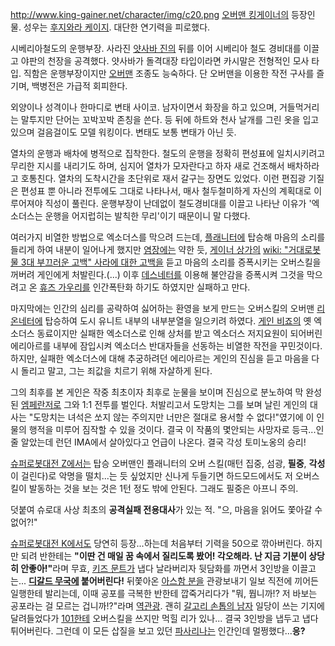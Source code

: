 http://www.king-gainer.net/character/img/c20.png
[[오버맨 킹게이너]]의 등장인물. 성우는 [[후지와라 케이지]]. 대단한 연기력을 피로했다.

시베리아철도의 운행부장. 사라진 [[얏사바 진]]의 뒤를 이어 시베리아 철도 경비대를 이끌고 야판의 천장을 공격했다. 얏사바가 돌격대장 타입이라면 카시말은 전형적인 모사 타입. 직함은 운행부장이지만 [[오버맨]] 조종도 능숙하다. 단 오버맨을 이용한 작전 구사를 즐기며, 백병전은 가급적 회피한다.

외양이나 성격이나 한마디로 변태 사이코. 남자이면서 화장을 하고 있으며, 거들먹거리는 말투지만 단어는 꼬박꼬박 존칭을 쓴다. 등 뒤에 하트와 천사 날개를 그린 옷을 입고 있으며 걸음걸이도 모델 워킹이다. 변태도 보통 변태가 아닌 듯.

열차의 운행과 배차에 병적으로 집착한다. 철도의 운행을 정확히 편성표에 일치시키려고 무리한 지시를 내리기도 하며, 심지어 열차가 모자란다고 하자 새로 건조해서 배차하라고 호통친다. 열차의 도착시간을 초단위로 재서 갈구는 장면도 있었다. 이런 편집광 기질은 편성표 뿐 아니라 전투에도 그대로 나타나서, 매사 철두철미하게 자신의 계획대로 이루어져야 직성이 풀린다. 운행부장이 난데없이 철도경비대를 이끌고 나타난 이유가 '엑소더스는 운행을 어지럽히는 발칙한 무리'이기 때문이니 말 다했다.

여러가지 비열한 방법으로 엑소더스를 막으려 드는데, [[플래니터]]에 탑승해 마음의 소리를 들리게 하여 내분이 일어나게 했지만 [[염장]]에는 약한 듯, [[게이너 상가]]의 [[wiki: "거대로봇물 3대 부끄러운 고백" 사라에 대한 고백]]을 듣고 마음의 소리를 증폭시키는 오버스킬을 꺼버려 게인에게 처발린다.(...) 이후 [[데스네터]]를 이용해 불안감을 증폭시켜 그것을 막으려고 온 [[휴즈 가우리]]를 인간폭탄화 하기도 하였지만 실패하고 만다.

마지막에는 인간의 심리를 공략하여 싫어하는 환영을 보게 만드는 오버스킬의 오버맨 [[리온네터]]에 탑승하여 도시 유니트 내부의 내부분열을 일으키려 하였다. [[게인 비죠]]의 옛 엑소더스 동료이지만 실패한 엑소더스로 인해 상처를 받고 엑소더스 저지요원이 되어버린 에리아르를 내부에 잠입시켜 엑소더스 반대자들을 선동하는 비열한 작전을 꾸민것이다. 하지만, 실패한 엑소더스에 대해 추궁하려던 에리아르는 게인의 진심을 듣고 마음을 다시 돌리고 말고, 그는 죄값을 치르기 위해 자살하게 된다.

그의 최후를 본 게인은 작중 최초이자 최후로 눈물을 보이며 진심으로 분노하여 막 완성된 [[엠페란저]]로 그와 1:1 전투를 벌인다. 처발리고서 도망치는 그를 보며 날린 게인의 대사는 "도망치는 녀석은 쏘지 않는 주의지만 너만은 절대로 용서할 수 없다!"였기에 이 인물의 행적을 미루어 짐작할 수 있을 것이다. 결국 이 작품의 몇안되는 사망자로 등극...인줄 알았는데 런던 IMA에서 살아있다고 언급이 나온다. 결국 각성 토미노옹의 승리!

[[슈퍼로봇대전 Z]]에서는 탑승 오버맨인 플래니터의 오버 스킬(매턴 집중, 섬광, '''필중''', '''각성'''이 걸린다)로 악명을 떨치...는 듯 싶었지만 신나게 두들기면 하드모드에서도 저 오버스킬이 발동하는 것을 보는 것은 1턴 정도 밖에 안된다. 그래도 필중은 아프니 주의.

덧붙여 슈로대 사상 최초의 '''공격실패 전용대사'''가 있는 적. "으, 마음을 읽어도 쫓아갈 수 없어?!"

[[슈퍼로봇대전 K]]에서도 당연히 등장...하는데 처음부터 기력을 50으로 깎아버린다. 하지만 되려 반한테는 '''"이딴 건 매일 꿈 속에서 질리도록 봤어! 각오해라. 난 지금 기분이 상당히 안좋아!"'''라며 무효, [[키즈 문트]]가 냅다 날라버리자 뒷담화를 까면서 3인방을 이끌고는... '''[[디갈드 무국]]에 붙어버린다!''' 뒤쫓아온 [[아스함 분]]을 관광보내기 일보 직전에 끼어든 일행한테 발리는데, 이때 공포를 극복한 반한테 깝죽거리다가 "뭐, 뭡니까!? 저 바보는 공포라는 걸 모르는 겁니까!?"라며 [[역관광]]. 괜히 [[갈고리 손톱의 남자]] 일당이 쓰는 기지에 달려들었다가 [[101]]한테 오버스킬을 쓰지만 먹힐 리가 있나... 결국 3인방을 냅두고 냅다 튀어버린다. 그런데 이 모든 삽질을 보고 있던 [[파사리나]]는 인간인데 멀쩡했다...'''응?''' 
